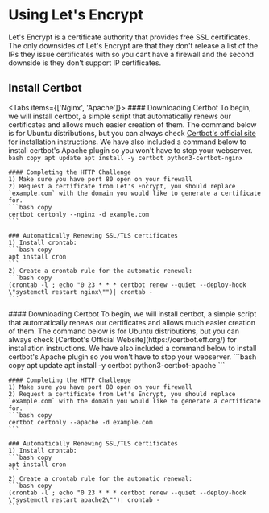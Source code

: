 
# Using Let's Encrypt

Let's Encrypt is a certificate authority that provides free SSL certificates. The only downsides of Let's Encrypt are that they don't release a list of the IPs they issue certificates with so you cant have a firewall and the second downside is they don't support IP certificates.

## Install Certbot
<Tabs items={['Nginx', 'Apache']}>
  <Tab>
    #### Downloading Certbot
    To begin, we will install certbot, a simple script that automatically renews our certificates and allows much easier creation of them. The command below is for Ubuntu distributions, but you can always check [Certbot's official site](https://certbot.eff.org/) for installation instructions. We have also included a command below to install certbot's Apache plugin so you won't have to stop your webserver.
    ```bash copy
    apt update
    apt install -y certbot python3-certbot-nginx
    ```

    #### Completing the HTTP Challenge
    1) Make sure you have port 80 open on your firewall
    2) Request a certificate from Let's Encrypt, you should replace `example.com` with the domain you would like to generate a certificate for.
    ```bash copy
    certbot certonly --nginx -d example.com
    ```

    ### Automatically Renewing SSL/TLS certificates
    1) Install crontab:
    ```bash copy
    apt install cron
    ```
    2) Create a crontab rule for the automatic renewal:
    ```bash copy
    (crontab -l ; echo "0 23 * * * certbot renew --quiet --deploy-hook \"systemctl restart nginx\"")| crontab -
    ```
  </Tab>
  <Tab>
    #### Downloading Certbot
    To begin, we will install certbot, a simple script that automatically renews our certificates and allows much easier creation of them. The command below is for Ubuntu distributions, but you can always check [Certbot's Official Website](https://certbot.eff.org/) for installation instructions. We have also included a command below to install certbot's Apache plugin so you won't have to stop your webserver.
    ```bash copy
    apt update
    apt install -y certbot python3-certbot-apache
    ```

    #### Completing the HTTP Challenge
    1) Make sure you have port 80 open on your firewall
    2) Request a certificate from Let's Encrypt, you should replace `example.com` with the domain you would like to generate a certificate for.
    ```bash copy
    certbot certonly --apache -d example.com
    ```

    ### Automatically Renewing SSL/TLS certificates
    1) Install crontab:
    ```bash copy
    apt install cron
    ```
    2) Create a crontab rule for the automatic renewal:
    ```bash copy
    (crontab -l ; echo "0 23 * * * certbot renew --quiet --deploy-hook \"systemctl restart apache2\"")| crontab -
    ```
  </Tab>
</Tabs>
